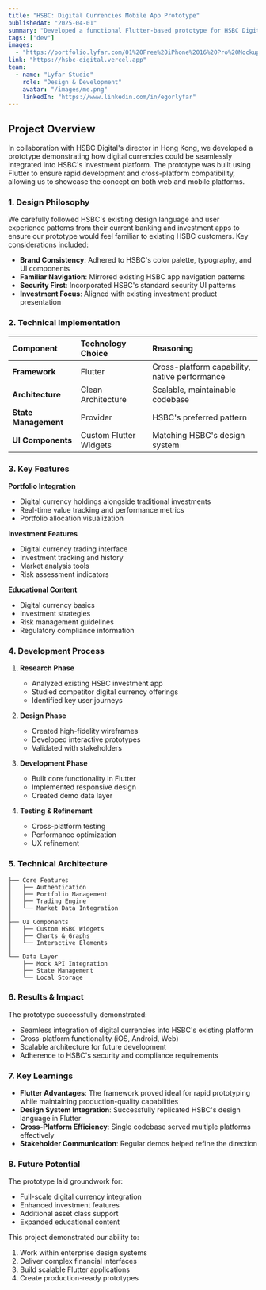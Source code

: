 ---
title: "HSBC: Digital Currencies Mobile App Prototype"
publishedAt: "2025-04-01"
summary: "Developed a functional Flutter-based prototype for HSBC Digital, demonstrating how digital currencies could be integrated into HSBC's existing investment platform."
tags: ["dev"]
images:
  - "https://portfolio.lyfar.com/01%20Free%20iPhone%2016%20Pro%20Mockup%20On%20Rock.jpg"
link: "https://hsbc-digital.vercel.app"
team:
  - name: "Lyfar Studio"
    role: "Design & Development"
    avatar: "/images/me.png"
    linkedIn: "https://www.linkedin.com/in/egorlyfar"
---

## Project Overview

In collaboration with HSBC Digital's director in Hong Kong, we developed a prototype demonstrating how digital currencies could be seamlessly integrated into HSBC's investment platform. The prototype was built using Flutter to ensure rapid development and cross-platform compatibility, allowing us to showcase the concept on both web and mobile platforms.

### 1. Design Philosophy

We carefully followed HSBC's existing design language and user experience patterns from their current banking and investment apps to ensure our prototype would feel familiar to existing HSBC customers. Key considerations included:

- **Brand Consistency**: Adhered to HSBC's color palette, typography, and UI components
- **Familiar Navigation**: Mirrored existing HSBC app navigation patterns
- **Security First**: Incorporated HSBC's standard security UI patterns
- **Investment Focus**: Aligned with existing investment product presentation

### 2. Technical Implementation

| Component | Technology Choice | Reasoning |
| :--- | :--- | :--- |
| **Framework** | Flutter | Cross-platform capability, native performance |
| **Architecture** | Clean Architecture | Scalable, maintainable codebase |
| **State Management** | Provider | HSBC's preferred pattern |
| **UI Components** | Custom Flutter Widgets | Matching HSBC's design system |

### 3. Key Features

**Portfolio Integration**
- Digital currency holdings alongside traditional investments
- Real-time value tracking and performance metrics
- Portfolio allocation visualization

**Investment Features**
- Digital currency trading interface
- Investment tracking and history
- Market analysis tools
- Risk assessment indicators

**Educational Content**
- Digital currency basics
- Investment strategies
- Risk management guidelines
- Regulatory compliance information

### 4. Development Process

1. **Research Phase**
   - Analyzed existing HSBC investment app
   - Studied competitor digital currency offerings
   - Identified key user journeys

2. **Design Phase**
   - Created high-fidelity wireframes
   - Developed interactive prototypes
   - Validated with stakeholders

3. **Development Phase**
   - Built core functionality in Flutter
   - Implemented responsive design
   - Created demo data layer

4. **Testing & Refinement**
   - Cross-platform testing
   - Performance optimization
   - UX refinement

### 5. Technical Architecture

```
├── Core Features
│   ├── Authentication
│   ├── Portfolio Management
│   ├── Trading Engine
│   └── Market Data Integration
│
├── UI Components
│   ├── Custom HSBC Widgets
│   ├── Charts & Graphs
│   └── Interactive Elements
│
└── Data Layer
    ├── Mock API Integration
    ├── State Management
    └── Local Storage
```

### 6. Results & Impact

The prototype successfully demonstrated:
- Seamless integration of digital currencies into HSBC's existing platform
- Cross-platform functionality (iOS, Android, Web)
- Scalable architecture for future development
- Adherence to HSBC's security and compliance requirements

### 7. Key Learnings

- **Flutter Advantages**: The framework proved ideal for rapid prototyping while maintaining production-quality capabilities
- **Design System Integration**: Successfully replicated HSBC's design language in Flutter
- **Cross-Platform Efficiency**: Single codebase served multiple platforms effectively
- **Stakeholder Communication**: Regular demos helped refine the direction

### 8. Future Potential

The prototype laid groundwork for:
- Full-scale digital currency integration
- Enhanced investment features
- Additional asset class support
- Expanded educational content

This project demonstrated our ability to:
1. Work within enterprise design systems
2. Deliver complex financial interfaces
3. Build scalable Flutter applications
4. Create production-ready prototypes